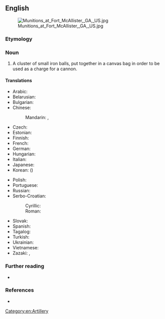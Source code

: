 ==English==
[[File:Munitions at Fort McAllister, GA, US.jpg|thumb]]

===Etymology===
{{compound|en|grape|shot}}

===Noun===
{{en-noun|-|grapeshot|s}}

# {{lb|en|historical}} A cluster of small iron balls, put together in a canvas bag in order to be used as a charge for a cannon.

====Translations====
{{trans-top|type of shot}}
* Arabic: {{t-needed|ar}}
* Belarusian: {{t|be|карце́ч|f|sc=Cyrl}}
* Bulgarian: {{t+|bg|карте́ч|m}}
* Chinese:
*: Mandarin: {{t+|cmn|葡萄彈|sc=Hani}}, {{t+|cmn|葡萄弹|tr=pútáodàn|sc=Hani}}
* Czech: {{t|cs|kartáč|m}}
* Estonian: {{t|et|kartetš}}
* Finnish: {{t+|fi|kartessi}}
* French: {{t+|fr|mitraille|f}}
* German: {{t|de|Traubenkartätsche|f}}
* Hungarian: {{t+|hu|kartács}}
* Italian: {{t+|it|mitraglia|f}}
* Japanese: {{t|ja|葡萄弾|tr=ぶどうだん, budōdan|sc=Jpan}}
* Korean: {{t|ko|포도탄|sc=Kore}} ({{t|ko|葡萄彈|sc=Hani}})
{{trans-mid}}
* Polish: {{t+|pl|kartacz|m}}
* Portuguese: {{t+|pt|metralha|f}}
* Russian: {{t+|ru|карте́чь|f}}
* Serbo-Croatian:
*: Cyrillic: {{t|sh|картеч|m}}
*: Roman: {{t+|sh|karteč|m}}
* Slovak: {{t|sk|kartáč|m}}
* Spanish: {{t|es|metralla|f}}
* Tagalog: {{t|tl|metralya}}
* Turkish: {{t+|tr|misket}}
* Ukrainian: {{t|uk|карте́ч|f|sc=Cyrl}}
* Vietnamese: {{t+|vi|đạn}} {{t+|vi|chùm}}
* Zazaki: {{t+|zza|tahnebi}}, {{t|zza|kerawanki}}
{{trans-bottom}}

===Further reading===
* {{pedia}}

===References===
* {{R:Webster 1913}}

[[Category:en:Artillery]]